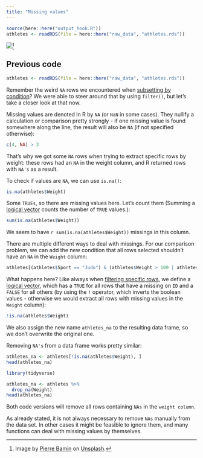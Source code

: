 ```yaml
---
title: "Missing values"
---
```


```r
source(here::here("output_hook.R"))
athletes <- readRDS(file = here::here("raw_data", "athletes.rds"))
```

![](missing.jpg)[^1]

[^1]: Image by [Pierre Bamin](https://unsplash.com/de/@bamin?utm_source=unsplash&utm_medium=referral&utm_content=creditCopyText) on [Unsplash](https://unsplash.com/de/fotos/5B0IXL2wAQ0?utm_source=unsplash&utm_medium=referral&utm_content=creditCopyText).

::: {.callout-caution icon="false" collapse="true"}
## Previous code

```r
athletes <- readRDS(file = here::here("raw_data", "athletes.rds"))
```
:::

Remember the weird `NA` rows we encountered when [subsetting by condition]()? We were able to steer around that by using `filter()`, but let's take a closer look at that now.

Missing values are denoted in R by `NA` (or `NaN` in some cases). They nullify a calculation or comparison pretty strongly - if one missing value is found somewhere along the line, the result will also be `NA` (if not specified otherwise):

```r
c(4, NA) > 3
```

That's why we got some `NA` rows when trying to extract specific rows by weight: these rows had an `NA` in the weight column, and R returned rows with `NA's` as a result.

To check if values are `NA`, we can use `is.na()`:

```r
is.na(athletes$Weight)
```

Some `TRUEs`, so there are missing values here. Let's count them (Summing a [logical vector](../basics/basics.qmd#comparisons-and-logical-operators) counts the number of `TRUE` values.):

```r
sum(is.na(athletes$Weight))
```

We seem to have `r sum(is.na(athletes$Weight))` missings in this column.

There are multiple different ways to deal with missings. For our comparison problem, we can add the new condition that all rows selected shouldn't have an `NA` in the `Weight` column:

```r
athletes[(athletes$Sport == "Judo") & (athletes$Weight > 100 | athletes$Weight < 50) & !is.na(athletes$Weight), ]
```

What happens here? Like always when [filtering specific rows](https://nickhaf.github.io/r_tutorial/qmd/subsetting/subsetting.html#conditional-filtering), we define a [logical vector](https://nickhaf.github.io/r_tutorial/qmd/basics/basics.html#comparisons-and-logical-operators), which has a `TRUE` for all rows that have a missing on `ID` and a `FALSE` for all others (by using the `!` operator, which inverts the boolean values - otherwise we would extract all rows with missing values in the `Weight` column):

```r
!is.na(athletes$Weight)
```

We also assign the new name `athletes_na` to the resulting data frame, so we don't overwrite the original one.

Removing `NA's` from a data frame works pretty similar:

```r
athletes_na <- athletes[!is.na(athletes$Weight), ]
head(athletes_na)
```

::: tidy
```r
library(tidyverse)

athletes_na <- athletes %>%
  drop_na(Weight)
head(athletes_na)
```
:::

Both code versions will remove all rows containing `NAs` in the `weight column`.

As already stated, it is not always necessary to remove `NAs` manually from the data set. In other cases it might be feasible to ignore them, and many functions can deal with missing values by themselves.
